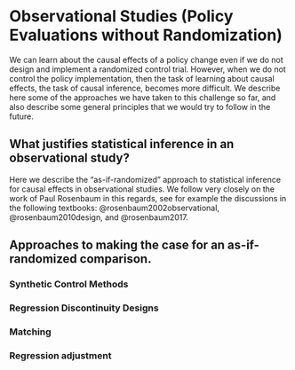 
# Observational Studies (Policy Evaluations without Randomization)

We can learn about the causal effects of a policy change even if we do not design and implement a randomized control trial. However, when we do not control the policy implementation, then the task of learning about causal effects, the task of causal inference, becomes more difficult. We describe here some of the approaches we have taken to this challenge so far, and also describe some general principles that we would try to follow in the future.

## What justifies statistical inference in an observational study?

Here we describe the "as-if-randomized" approach to statistical inference for causal effects in observational studies. We follow very closely on the work of Paul Rosenbaum in this regards, see for example the discussions in the following textbooks: @rosenbaum2002observational, @rosenbaum2010design, and @rosenbaum2017.

## Approaches to making the case for an as-if-randomized comparison.

### Synthetic Control Methods

### Regression Discontinuity Designs

### Matching

### Regression adjustment



